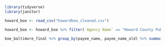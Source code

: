 ```r
library(tidyverse)
library(janitor)
```

```r
howard_boe <- read_csv("howardboe_cleaned.csv")
```
```r
howard_boe <- howard_boe %>% filter(`Agency Name` == "Howard County Public Schools") %>% clean_names() %>% mutate(payee_name = str_to_upper(payee_name))
```

```r
boe_baltimore_final %>% group_by(payee_name, payee_name_old) %>% summarize(count = n()) 
```

